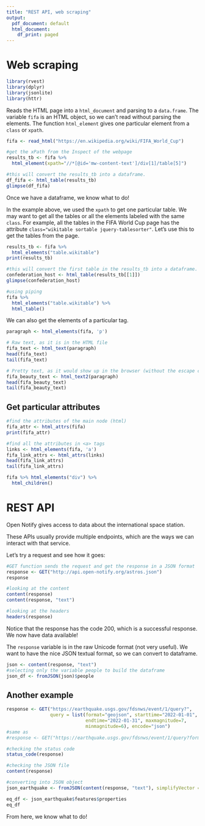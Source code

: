 ```yaml
---
title: "REST API, web scraping"
output:
  pdf_document: default
  html_document:
    df_print: paged
---
```


# Web scraping
```r
library(rvest)
library(dplyr)
library(jsonlite)
library(httr)
```

Reads the HTML page into a `html_document` and parsing to a `data.frame`. The variable `fifa` is an HTML object, so we can't read without parsing the elements. The function `html_element` gives one particular element from a `class` or `xpath`.

```r
fifa <- read_html("https://en.wikipedia.org/wiki/FIFA_World_Cup")

#get the xPath from the Inspect of the webpage
results_tb <- fifa %>%
  html_element(xpath="//*[@id='mw-content-text']/div[1]/table[5]")

#this will convert the results_tb into a dataframe.
df_fifa <- html_table(results_tb)
glimpse(df_fifa)
```

Once we have a dataframe, we know what to do!

In the example above, we used the `xpath` to get one particular table. We may want to get all the tables or all the elements labeled with the same `class`. For example, all the tables in the FIFA World Cup page has the attribute `class="wikitable sortable jquery-tablesorter"`. Let's use this to get the tables from the page.

```r
results_tb <- fifa %>%
  html_elements("table.wikitable")
print(results_tb)

#this will convert the first table in the results_tb into a dataframe.
confederation_host <- html_table(results_tb[[1]])
glimpse(confederation_host)

#using piping
fifa %>%
  html_elements("table.wikitable") %>%
  html_table()
```

We can also get the elements of a particular tag.

```r
paragraph <- html_elements(fifa, 'p')

# Raw text, as it is in the HTML file
fifa_text <- html_text(paragraph)
head(fifa_text)
tail(fifa_text)

# Pretty text, as it would show up in the browser (without the escape chars.)
fifa_beauty_text <- html_text2(paragraph)
head(fifa_beauty_text)
tail(fifa_beauty_text)
```

## Get particular attributes

```r
#find the attributes of the main node (html)
fifa_attr <- html_attrs(fifa)
print(fifa_attr)

#find all the attributes in <a> tags
links <- html_elements(fifa, 'a')
fifa_link_attrs <- html_attrs(links)
head(fifa_link_attrs)
tail(fifa_link_attrs)

fifa %>% html_elements("div") %>%
  html_children()
```

# REST API

Open Notify gives access to data about the international space station.

These APIs usually provide multiple endpoints, which are the ways we can interact with that service.

Let's try a request and see how it goes:

```r
#GET function sends the request and get the response in a JSON format
response <- GET("http://api.open-notify.org/astros.json")
response

#looking at the content
content(response)
content(response, "text")

#looking at the headers
headers(response)
```

Notice that the response has the code 200, which is a successful response. We now have data available!

The `response` variable is in the raw Unicode format (not very useful). We want to have the nice JSON textual format, so we can convert to dataframe.

```r
json <- content(response, "text")
#selecting only the variable people to build the dataframe
json_df <- fromJSON(json)$people
```

## Another example

```r
response <- GET("https://earthquake.usgs.gov/fdsnws/event/1/query?",
                query = list(format="geojson", starttime="2022-01-01",
                             endtime="2022-01-31", maxmagnitude=7,
                             minmagnitude=6), encode="json")
#same as
#response <- GET("https://earthquake.usgs.gov/fdsnws/event/1/query?format=geojson&starttime=2022-01-01&endtime=2022-01-31&maxmagnitude=7&minmagnitude=6")

#checking the status code
status_code(response)

#checking the JSON file
content(response)

#converting into JSON object
json_earthquake <- fromJSON(content(response, "text"), simplifyVector = TRUE)

eq_df <- json_earthquake$features$properties
eq_df
```

From here, we know what to do!